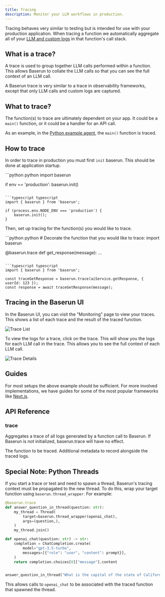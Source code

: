 ```yaml
---
title: Tracing
description: Monitor your LLM workflows in production.
---
```


Tracing behaves very similar to testing but is intended for use with your production application. When tracing a function we automatically aggregate all of your [LLM and custom logs](/logging) in that function's call stack.

## What is a trace?

A trace is used to group together LLM calls performed within a function. This allows Baserun to collate the LLM calls so that you can see the full context of an LLM call.

A Baserun trace is very similar to a trace in observability frameworks, except that only LLM calls and custom logs are captured.

## What to trace?

The function(s) to trace are ultimately dependent on your app. It could be a `main()` function, or it could be a handler for an API call.

As an example, in the [Python example agent](https://github.com/baserun-ai/testing-agent/blob/main/demo/main.py#L39), the `main()` function is traced.

## How to trace

In order to trace in production you must first `init` baserun. This should be done at application startup.

<CodeGroup>
```python python
import baserun

if env == 'production':
    baserun.init()
```

```typescript typescript
import { baserun } from 'baserun';

if (process.env.NODE_ENV === 'production') {
    baserun.init();
}
```

</CodeGroup>

Then, set up tracing for the function(s) you would like to trace.

<CodeGroup>
```python python
# Decorate the function that you would like to trace:
import baserun

@baserun.trace
def get_response(message):
...

```

```typescript typescript
import { baserun } from 'baserun';

const traceGetResponse = baserun.trace(aiService.getResponse, { userId: 123 });
const response = await traceGetResponse(message);
````

</CodeGroup>

## Tracing in the Baserun UI

In the Baserun UI, you can visit the "Monitoring" page to view your traces. This shows a list of each trace and the result of the traced function.

![Trace List](/images/trace-example.png)

To view the logs for a trace, click on the trace. This will show you the logs for each LLM call in the trace. This allows you to see the full context of each LLM call.

![Trace Details](/images/trace-details.png)

## Guides

For most setups the above example should be sufficient. For more involved implementations, we have guides for some of the most popular frameworks like [Next.js](/nextjs).

## API Reference

### trace

Aggregates a trace of all logs generated by a function call to Baserun. If Baserun is not initialized, baserun.trace will have no effect.

<ParamField path="function" type="Function">
  The function to be traced.
</ParamField>
<ParamField path="metadata" type="object, optional">
  Additional metadata to record alongside the traced logs.
</ParamField>

## Special Note: Python Threads

If you start a trace or test and need to spawn a thread, Baserun's tracing context must be propagated to the new thread. To do this, wrap your target function using `baserun.thread_wrapper`. For example:

```python
@baserun.trace
def answer_question_in_thread(question: str):
    my_thread = Thread(
        target=baserun.thread_wrapper(openai_chat),
        args=(question,),
    )
    my_thread.join()

def openai_chat(question: str) -> str:
    completion = ChatCompletion.create(
        model="gpt-3.5-turbo",
        messages=[{"role": "user", "content": prompt}],
    )
    return completion.choices[0]["message"].content


answer_question_in_thread("What is the capital of the state of California?")
```

This allows calls to `openai_chat` to be associated with the traced function that spawned the thread.
